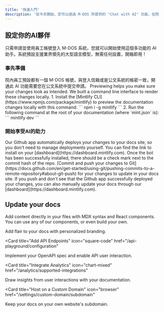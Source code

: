 ```yaml
---
title: '快速入門'
description: '從今天開始，您可以透過 M-DOS 所提供的 "Chat with AI" 功能，在院內使用這個為每個人提供的AI基礎設施。'
---
```


## 設定你的AI夥伴

只需申請並使用員工帳號登入 M-DOS 系統，您就可以開始使用這個多功能的 AI 助手。系統預設支援業界領先的大型語言模型，無需任何設置，開箱即用！

### 事先準備

<AccordionGroup>
  <Accordion icon="github" title="開通 AI 功能">
    院內員工預設都有一個 M-DOS 帳號，與登入信箱或是公文系統的帳密一致，開通此 AI 功能需要您在公文系統中提交申請。
  </Accordion>
  <Accordion icon="rectangle-terminal" title="M-DOS">
    Previewing helps you make sure your changes look as intended. We built a
    command line interface to render these changes locally. 1. Install the
    [Mintlify CLI](https://www.npmjs.com/package/mintlify) to preview the
    documentation changes locally with this command: ``` npm i -g mintlify ```
    2. Run the following command at the root of your documentation (where
    `mint.json` is): ``` mintlify dev ```
  </Accordion>
</AccordionGroup>

### 開始享受AI的助力

<AccordionGroup>

<Accordion icon="message-bot" title="Install our Github app">
  Our Github app automatically deploys your changes to your docs site, so you
  don't need to manage deployments yourself. You can find the link to install on
  your [dashboard](https://dashboard.mintlify.com). Once the bot has been
  successfully installed, there should be a check mark next to the commit hash
  of the repo.
</Accordion>
<Accordion icon="rocket" title="Push your changes">
  [Commit and push your changes to
  Git](https://docs.github.com/en/get-started/using-git/pushing-commits-to-a-remote-repository#about-git-push)
  for your changes to update in your docs site. If you push and don't see that
  the Github app successfully deployed your changes, you can also manually
  update your docs through our [dashboard](https://dashboard.mintlify.com).
</Accordion>

</AccordionGroup>

## Update your docs

Add content directly in your files with MDX syntax and React components. You can use any of our components, or even build your own.

<CardGroup>

<Card title="Style Your Docs" icon="paintbrush" href="/settings/global">
  Add flair to your docs with personalized branding.
</Card>

<Card
  title="Add API Endpoints"
  icon="square-code"
  href="/api-playground/configuration"
>
  Implement your OpenAPI spec and enable API user interaction.
</Card>

<Card
  title="Integrate Analytics"
  icon="chart-mixed"
  href="/analytics/supported-integrations"
>
  Draw insights from user interactions with your documentation.
</Card>

<Card
  title="Host on a Custom Domain"
  icon="browser"
  href="/settings/custom-domain/subdomain"
>
  Keep your docs on your own website's subdomain.
</Card>

</CardGroup>
